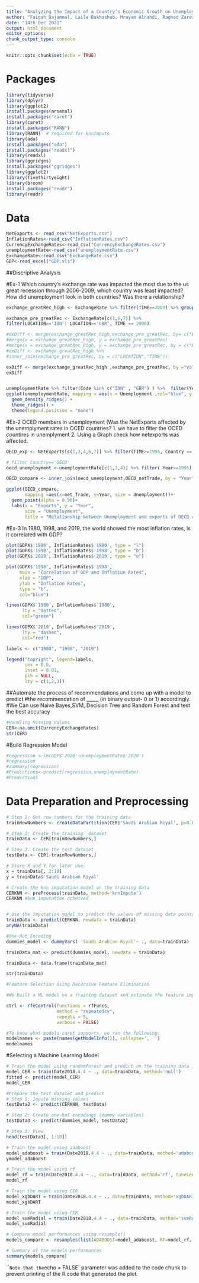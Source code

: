 ```yaml
---
title: "Analyzing the Impact of a Country’s Economic Growth on Unemployment as Opposed to Other Factors and Their Effects"
author: "Faigah Bajammal, Laila Bakhashab, Mrayam Alnahdi, Raghad Zarei"
date: "14th Dec 2021"
output: html_document
editor_options: 
chunk_output_type: console
---
```


```r
knitr::opts_chunk$set(echo = TRUE)
```

# Packages

```r
library(tidyverse)
library(dplyr)
library(ggplot2)
install.packages(arsenal)
install.packages("caret")
library(caret)
install.packages("RANN")
library(RANN)  # required for knnImpute
library(ada)
install.packages("ada")
install.packages("readxl")
library(readxl)
library(ggridges)
install.packages("ggridges")
library(ggplot2)
library(fivethirtyeight)
library(broom) 
install.packages("readr")
library(readr)
```

# Data

```r

NetExports <- read_csv("NetExports.csv")
InflationRates<-read_csv("InflationRates.csv")
CurrencyExchangeRates<-read_csv("CurrencyExchangeRates.csv")
unemploymentRate<-read_csv("unemploymentRate.csv")
ExchangeRate<-read_csv("ExchangeRate.csv")
GDP<-read_excel("GDP.xls")

```

##Discriptive Analysis

#Ex-1 Which country's exchange rate was impacted the most due to the us great recession through 2006-2009, which country was least impacted? How did unemployment look in both countries? Was there a relationship? 

```r

exchange_greatRec_high <- ExchangeRate %>% filter(TIME==2009) %>% group_by(LOCATION)%>% summarize(max=max(Value),TIME=mean(TIME)) %>% arrange(desc(max))%>%slice(1, n())

exchange_pre_greatRec <- ExchangeRate[c(1,6,7)] %>% 
filter(LOCATION=='IDN'| LOCATION=='GBR', TIME == 2006)

#exDiff <- merge(exchange_greatRec_high,exchange_pre_greatRec, by= c("LOCATION","TIME","Value"))
#merge(x = exchange_greatRec_high, y = exchange_pre_greatRec)
#merge(x = exchange_greatRec_high, y = exchange_pre_greatRec, by = c("LOCATION","TIME","Value"))
#exDiff <- exchange_greatRec_high %>%
#inner_join(exchange_pre_greatRec, by = c("LOCATION","TIME"))

exDiff <- merge(exchange_greatRec_high ,exchange_pre_greatRec, by ="Value", all = TRUE)
exDiff   


unemploymentRate %>% filter(Code %in% c("IDN" , "GBR") ) %>%  filter(Year %in% c(2006,2007,2008,2009) ) %>%
ggplot(unemploymentRate, mapping = aes(x = Unemployment ,col="blue", y = Code, label = Year)) +
  geom_density_ridges() +
  theme_ridges() + 
  theme(legend.position = "none")

```

#Ex-2 OCED members in unemployment (Was the NetExports affected by the unemplyment rates in OCED countries? 1. we have to filter the OCED countires in unemplyment 2. Using a Graph check how netexports was affected.

```r

OECD_exp <- NetExports[c(1,3,4,6,7)] %>% filter(TIME>=1995, Country == "OECD", SUBJECT=="EXP") %>% rename(net_Trade = Value) %>% rename(Year = TIME)

# filter Country=='OECD'
oecd_unemployment <-unemploymentRate[c(1,3,4)] %>% filter( Year>=1995) %>% filter(Country == 'OECD')

OECD_compare <- inner_join(oecd_unemployment,OECD_netTrade, by = "Year")

ggplot(OECD_compare,
       mapping =aes(x=net_Trade, y=Year, size = Unemployment))+
  geom_point(alpha = 0.90)+
  labs(x = "Exports", y = "Year",
       size = "Unemployment",
       title = "Relationship between Unemployment and exports of OECD countries")

```

#Ex-3 In 1980, 1998, and 2019, the world showed the most inflation rates, is it correlated with GDP?

```r

plot(GDPX$'1980', InflationRates$'1980', type = "l")
plot(GDPX$'1998', InflationRates$'1998', type = "b")
plot(GDPX$'2019', InflationRates$'2019', type = "o")

plot(GDPX$'1998', InflationRates$'1998',
     main = "Correlation of GDP and Inflation Rates",
     xlab = "GDP",
     ylab = "Inflation Rates",
     type = "b",
     col="blue") 

lines(GDPX$'1980', InflationRates$'1980',
      lty = "dotted",
      col="green")

lines(GDPX$'2019', InflationRates$'2019',
      lty = "dashed",
      col="red")

labels <- c("1980", "1998", "2019")

legend("topright", legend=labels,
       cex = 0.6,
       inset = 0.01,
       pch = NULL,
       lty = c(1,2,3))

```

##Automate the process of recommendations and come up with a model to predict 
#the recommendation of _____ (in binary output- 0 or 1) accordingly.
#We Can use Naive Bayes,SVM, Decision Tree and Random Forest and test the best accuracy

```r

#Handling Missing Values
CER<-na.omit(CurrencyExchangeRates)
str(CER)
```

#Build Regression Model

```r
#regression <-lm(GDP$'2020'~unemploymentRate$'2020')
#regression
#summary(regression)
#Predictions<-predict(regression,unemploymentRate)
#Predictions
```
# Data Preparation and Preprocessing

```r
# Step 1: Get row numbers for the training data
trainRowNumbers <- createDataPartition(CER$'Saudi Arabian Riyal', p=0.8, list=FALSE)

# Step 2: Create the training  dataset
trainData <- CER[trainRowNumbers,]

# Step 3: Create the test dataset
testData <- CER[-trainRowNumbers,]

# Store X and Y for later use.
x = trainData[, 2:18]
y = trainData$'Saudi Arabian Riyal'

# Create the knn imputation model on the training data
CERKNN <- preProcess(trainData, method='knnImpute')
CERKNN #knn imputation acheived 


# Use the imputation model to predict the values of missing data points
trainData <- predict(CERKNN, newdata = trainData)
anyNA(trainData)

#One-Hot Encoding 
dummies_model <- dummyVars( `Saudi Arabian Riyal`~ ., data=trainData)

trainData_mat <- predict(dummies_model, newdata = trainData)

trainData <- data.frame(trainData_mat)

str(trainData)

#Feature Selection Using Recursive Feature Elimination 

#We built a ML model on a training dataset and estimate the feature importance on the test dataset while keeping priority to the most important variables, iterate through by building models of given subset sizes, that is, subgroups of most important predictors determined from step 1. Ranking of the predictors is recalculated in each iteration and show the model performances are compared across different subset sizes to arrive at the optimal number and list of final predictors.

ctrl <- rfeControl(functions = rfFuncs,
                   method = "repeatedcv",
                   repeats = 5,
                   verbose = FALSE)

#To know what models caret supports, we ran the following:
modelnames <- paste(names(getModelInfo()), collapse=',  ')
modelnames
```


#Selecting a Machine Learning Model

```r

# Train the model using randomForest and predict on the training data itself.
model_CER = train(Date2018.4.4 ~ ., data=trainData, method='null')
fitted <- predict(model_CER)
model_CER

#Prepare the test dataset and predict
# Step 1: Impute missing values 
testData2 <- predict(CERKNN, testData)  

# Step 2: Create one-hot encodings (dummy variables)
testData3 <- predict(dummies_model, testData2)

# Step 3: View
head(testData3[, 1:10])

# Train the model using adaboost
model_adaboost = train(Date2018.4.4 ~ ., data=trainData, method='adaboost', tuneLength=2, trControl = fitControl)
ymodel_adaboost

# Train the model using rf
model_rf = train(Date2018.4.4 ~ ., data=trainData, method='rf', tuneLength=5, trControl = fitControl)
model_rf

# Train the model using CER
model_xgbDART = train(Date2018.4.4 ~ ., data=trainData, method='xgbDART', tuneLength=5, trControl = fitControl, verbose=F)
model_xgbDART

# Train the model using CER
model_svmRadial = train(Date2018.4.4 ~ ., data=trainData, method='svmRadial', tuneLength=15, trControl = fitControl)
model_svmRadial

# Compare model performances using resample()
models_compare <- resamples(list(ADABOOST=model_adaboost, RF=model_rf, XGBDART=model_xgbDART, MARS=model_mars3, SVM=model_svmRadial))

# Summary of the models performances
summary(models_compare)

```

```
Note that the `echo = FALSE` parameter was added to the code chunk to prevent printing of the R code that generated the plot.

